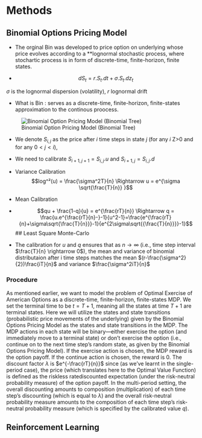 # Methods


## Binomial Options Pricing Model 

- The orginal Bin was developed to price option on underlying whose price evolves according 
  to a **lognormal stochastic process, where stochartic process is in form of discrete-time, finite-horizon, finite states.

- $$dS_t = r.S_t.dt + \sigma.S_t.dz_t$$

$\sigma$ is the lognormal dispersion (volatility), $r$ lognormal drift

- What is Bin : serves as a discrete-time, finite-horizon, finite-states approximation to the 
  continous proocess.

![Binomial Option Pricing Model (Binomial Tree)](figures_imprted/bin_fig.png){#fig-binomial}

- We denote $S_{i,j}$ as the price after $i$ time steps in state $j$ (for any $i$ \in Z>0 and for any $0<j<i$), 
- We need to calibrate $S_{i+1,j+1}=S_{i,j}.u$ and $S_{i+1,j}=S_{i,j}.d$
- Variance Calibration
  $$log^²(u) = \frac{\sigma^2T}{n} \Rightarrow u = e^{\sigma \sqrt{\frac{T}{n}} }$$
- Mean Calibration
- $$qu + \frac{1-q}{u} = e^{\frac{rT}{n}} \Rightarrow q = \frac{u.e^{\frac{rT}{n}-}-1}{u^2-1}=\frac{e^{\frac{rT}{n}+\sigma\sqrt{\frac{T}{n}}}-1}{e^{2\sigma\sqrt{{\frac{T}{n}}}}-1}$$
## Least Square Monte-Carlo

- The calibration for $u$ and $q$ ensures that as $n \rightarrow \infty$ (i.e., time step interval $\frac{T}{n} \rightarrow 0$), the mean and variance of binomial distributaion after i time steps matches the mean $(r-\frac{\sigma^2}{2})\frac{iT}{n}$ and variance $\frac{\sigma^2iT}{n}$ 

### Procedure

As mentioned earlier, we want to model the problem of Optimal Exercise of American Options as a discrete-time, finite-horizon, finite-states MDP. We set the terminal time to be $t = T + 1$, meaning all the states at time $T + 1$ are terminal states. Here we will utilize the states and state transitions (probabilistic price movements of the underlying) given by the Binomial Options Pricing Model as the states and state transitions in the MDP. The MDP actions in each state will be binary—either exercise the option (and immediately move to a terminal state) or don’t exercise the option (i.e., continue on to the next time step’s random state, as given by the Binomial Options Pricing Model). If the exercise action is chosen, the MDP reward is the option payoff. If the continue action is chosen, the reward is $0$. The discount factor $\lambda$ is $e^{-\frac{rT}{n}}$ since (as we’ve learnt in the single-period case), the price (which translates here to the Optimal Value Function) is defined as the riskless ratediscounted expectation (under the risk-neutral probability measure) of the option payoff. In the multi-period setting, the overall discounting amounts to composition (multiplication) of each time step’s discounting (which is equal to $\lambda$) and the overall risk-neutral probability measure amounts to the composition of each time step’s risk-neutral probability measure (which is specified by the calibrated value $q$).


## Reinforcement Learning
